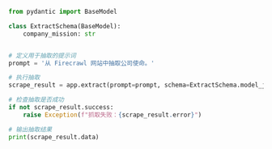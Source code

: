 ```python Python
from pydantic import BaseModel

class ExtractSchema(BaseModel):
    company_mission: str


# 定义用于抽取的提示词
prompt = '从 Firecrawl 网站中抽取公司使命。'

# 执行抽取
scrape_result = app.extract(prompt=prompt, schema=ExtractSchema.model_json_schema())

# 检查抽取是否成功
if not scrape_result.success:
    raise Exception(f"抓取失败：{scrape_result.error}")

# 输出抽取结果
print(scrape_result.data)
```
